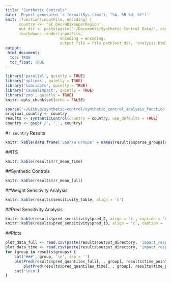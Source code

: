 ```yaml
---
title: "Synthetic Controls"
date: 'Report generated `r format(Sys.time(), "%A, %B %d, %Y")`'
knit: (function(inputFile, encoding) { 
      country <<- 'SC_Dec/HDIxSuperRegion';
      out_dir <- paste(paste('~/Documents/Synthetic Control Data/', country, '/', sep = ''), 'results', sep = '');
      rmarkdown::render(inputFile,
                        encoding = encoding, 
                        output_file = file.path(out_dir, 'analysis.html')) })
output:
 html_document:
  toc: TRUE
  toc_float: TRUE
---
```


```r
library('parallel', quietly = TRUE)
library('splines', quietly = TRUE)
library('lubridate', quietly = TRUE)
library('CausalImpact', quietly = TRUE)
library('zoo', quietly = TRUE)
knitr::opts_chunk$set(echo = FALSE)
```

```r
source('~/GitHub/synthetic-control/synthetic_control_analysis_function.R')
original_country <- country
results <- syntheticControl(country = country, use_defaults = TRUE)
country <- gsub('/', '_', country)
```

#`r country` Results

```r
knitr::kable(data.frame('Sparse Groups' = names(results$sparse_groups[results$sparse_groups]), check.names = FALSE))
```

##ITS
```r
knitr::kable(results$rr_mean_time)
```

##Synthetic Controls
```r
knitr::kable(results$rr_mean_full)
```

##Weight Sensitivity Analysis
```r
knitr::kable(results$sensitivity_table, align = 'c')
```

##Pred Sensitivity Analysis
```r
knitr::kable(results$pred_sensitivity$pred_2, align = 'c', caption = 'n_pred = 2')
knitr::kable(results$pred_sensitivity$pred_10, align = 'c', caption = 'n_pred = 10')
```

##Plots
```r
plot_data_full <- read.csv(paste(results$output_directory, 'impact_responses/', country, '_impact_full', '_response.csv', sep = ''), check.names = FALSE, stringsAsFactors = FALSE)
plot_data_time <- read.csv(paste(results$output_directory, 'impact_responses/', country, '_impact_time', '_response.csv', sep = ''), check.names = FALSE, stringsAsFactors = FALSE)
for (group in results$groups) {
	cat('###', group, '\n', sep = '')
	plotPred(results$pred_quantiles_full[, , group], results$time_points, results$post_period, results$pred_quantiles_full[, , group], results$outcome_plot[, group], country, title = paste(group, 'Synthetic controls estimate'))
		plotPred(results$pred_quantiles_time[, , group], results$time_points, results$post_period, results$pred_quantiles_full[, , group], results$outcome_plot[, group], country, title = paste(group, 'Interupted time series estimate'))
	cat('\n\n')
}
```